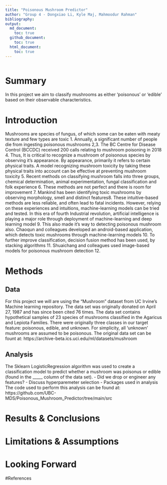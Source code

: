 ```yaml
---
title: "Poisonous Mushroom Predictor"
author: "Group 4 - Dongxiao Li, Kyle Maj, Mahmoodur Rahman"
bibliography: 
output: 
  md_document: 
    toc: true
  github_document:
    toc: true
  html_document: 
    toc: true
---
```


```r

```

# Summary

In this project we aim to classify mushrooms as either 'poisonous' or 'edible' based on their observable characteristics.

# Introduction

Mushrooms are species of fungus, of which some can be eaten with meaty texture and few types are toxic 1. Annually, a significant number of people die from ingesting poisonous mushrooms 2,3. The BC Centre for Disease Control (BCCDC) received 200 calls relating to mushroom poisoning in 2018 4. Thus, It is critical to recognize a mushroom of poisonous species by observing it's appearance. By appearance, primarily it refers to certain physical traits. A model recognizing mushroom toxicity by taking these physical traits into account can be effective at preventing mushroom toxicity 5. Recent methods on classifying mushroom falls into three groups, chemical determination, animal experimentation, fungal classification and folk experience 6. These methods are not perfect and there is room for improvement 7. Mankind has been identifying toxic mushrooms by observing morphology, smell and distinct features8. These intuitive-based methods are less reliable, and often lead to fatal incidents. However, relying on these experiences and intuitions, machine-learning models can be tried and tested. In this era of fourth Industrial revolution, artificial intelligence is playing a major role through deployment of machine-learning and deep learning model 9. This also made it's way to detecting poisonous mushroom also. Chaoqun and colleagues developed an android-based application, which detects toxic mushrooms through machine-learning models 10. To further improve classification, decision fusion method has been used, by stacking algorithms 11. Shuaichang and colleagues used image-based models for poisonous mushroom detection 12.

# Methods

## Data

For this project we will are using the "Mushroom" dataset from UC Irvine's Machine learning repository. The data set was originally donated on April 27, 1987 and has since been cited 76 times. The data set contains hypothetical samples of 23 species of mushrooms classified in the Agaricus and Lepiota Families. There were originally three classes in our target feature: poisonous, edible, and unknown. For simplicity, all 'unknown' mushrooms are assumed to be poisonous. The original data set can be fount at:
https://archive-beta.ics.uci.edu/ml/datasets/mushroom

## Analysis

The Sklearn LogisticRegression algorithm was used to create a classification model to predict whether a mushroom was poisonus or edible (found in the _____ column of the data set). 
- Did we drop or engineer any features?
- Discuss hyperparemeter selection
- Packages used in analysis
The code used to perform this analysis can be found at:
https://github.com/UBC-MDS/Poisonous_Mushroom_Predictor/tree/main/src

# Results & Conclusions

# Limitations & Assumptions

# Looking Forward

#References